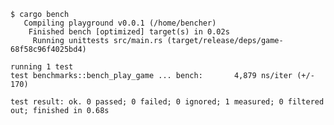 ```
$ cargo bench
   Compiling playground v0.0.1 (/home/bencher)
    Finished bench [optimized] target(s) in 0.02s
     Running unittests src/main.rs (target/release/deps/game-68f58c96f4025bd4)

running 1 test
test benchmarks::bench_play_game ... bench:       4,879 ns/iter (+/- 170)

test result: ok. 0 passed; 0 failed; 0 ignored; 1 measured; 0 filtered out; finished in 0.68s
```
